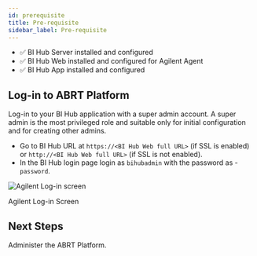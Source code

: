 ```yaml
---
id: prerequisite
title: Pre-requisite
sidebar_label: Pre-requisite
---
```



- :white_check_mark: BI Hub Server installed and configured
- :white_check_mark: BI Hub Web installed and configured for Agilent Agent
- :white_check_mark: BI Hub App installed and configured

## Log-in to ABRT Platform

Log-in to your BI Hub application with a super admin account.
A super admin is the most privileged role and suitable only for initial configuration and for creating other admins.

* Go to BI Hub URL at `https://<BI Hub Web full URL>` (if SSL is enabled) or `http://<BI Hub Web full URL>` (if SSL is not enabled).
* In the BI Hub login page login as `bihubadmin` with the password as - `password`.

<div class="center">
  <Zoom>
    <img
      alt="Agilent Log-in screen"
      src={useBaseUrl("admin/agilent-login.png")}
    />
  </Zoom>
  <p>Agilent Log-in Screen</p>
</div>

## Next Steps

<Link to={useBaseUrl('docs/admin-mode/welcome')}>Administer the ABRT Platform</Link>.

